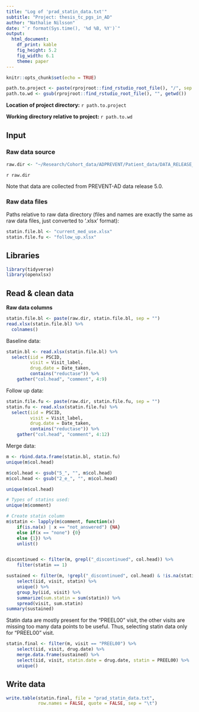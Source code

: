 ```yaml
---
title: "Log of 'prad_statin_data.txt'" 
subtitle: "Project: thesis_tc_pgs_in_AD"
author: "Nathalie Nilsson"
date: "`r format(Sys.time(), '%d %B, %Y')`"
output: 
  html_document: 
    df_print: kable
    fig_height: 5.2
    fig_width: 6.1
    theme: paper
---
```


```r
knitr::opts_chunk$set(echo = TRUE)
```

```r
path.to.project <- paste(rprojroot::find_rstudio_root_file(), "/", sep = "")
path.to.wd <- gsub(rprojroot::find_rstudio_root_file(), "", getwd())
```
**Location of project directory:** `r path.to.project`

**Working directory relative to project:** `r path.to.wd`

## Input

### Raw data source
```r
raw.dir <- "~/Research/Cohort_data/ADPREVENT/Patient_data/DATA_RELEASE_5.0_20171130/raw_data/dataDump01Dec17/nn_xlsx/" 
```
`r raw.dir`

Note that data are  collected from PREVENT-AD data release 5.0.

### Raw data files
Paths relative to raw data directory (files and names are exactly the same as raw data files, just converted to '.xlsx' format):
```r
statin.file.bl <- "current_med_use.xlsx"
statin.file.fu <- "follow_up.xlsx"
```

## Libraries
```r
library(tidyverse)
library(openxlsx)
```

## Read & clean data

**Raw data columns**
```r
statin.file.bl <- paste(raw.dir, statin.file.bl, sep = "")
read.xlsx(statin.file.bl) %>%
  colnames()
```

Baseline data:
```r
statin.bl <- read.xlsx(statin.file.bl) %>%
  select(iid = PSCID, 
         visit = Visit_label,
         drug.date = Date_taken, 
         contains("reductase")) %>%
    gather("col.head", "comment", 4:9)
```

Follow up data:
```r
statin.file.fu <- paste(raw.dir, statin.file.fu, sep = "")
statin.fu <- read.xlsx(statin.file.fu) %>%
  select(iid = PSCID, 
         visit = Visit_label,
         drug.date = Date_taken, 
         contains("reductase")) %>%
    gather("col.head", "comment", 4:12)
```

Merge data:
```r
m <- rbind.data.frame(statin.bl, statin.fu)
unique(m$col.head)

m$col.head <- gsub("5_", "", m$col.head)
m$col.head <- gsub("2_e_", "", m$col.head)

unique(m$col.head)

# Types of statins used:
unique(m$comment)

# Create statin column
m$statin <- lapply(m$comment, function(x)
    if(is.na(x) | x == "not_answered") {NA}
    else if(x == "none") {0}
    else {1}) %>%
    unlist()


discontinued <- filter(m, grepl("_discontinued", col.head)) %>%
    filter(statin == 1)

sustained <- filter(m, !grepl("_discontinued", col.head) & !is.na(statin)) %>%
    select(iid, visit, statin) %>%
    unique() %>%
    group_by(iid, visit) %>%
    summarize(sum.statin = sum(statin)) %>%
    spread(visit, sum.statin)
summary(sustained)
```

Statin data are mostly present for the "PREEL00" visit, the other visits are missing too many data points to be useful. Thus, selecting statin data only for "PREEL00" visit.

```r
statin.final <- filter(m, visit == "PREEL00") %>%
    select(iid, visit, drug.date) %>%
    merge.data.frame(sustained) %>%
    select(iid, visit, statin.date = drug.date, statin = PREEL00) %>%
    unique()
```

## Write data
```r
write.table(statin.final, file = "prad_statin_data.txt", 
            row.names = FALSE, quote = FALSE, sep = "\t")
```

